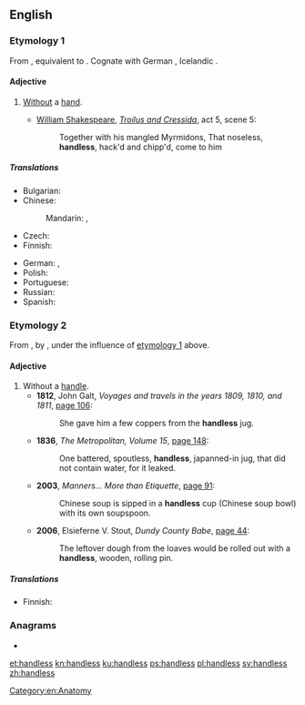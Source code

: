 ==English==

===Etymology 1===
From {{etyl|enm|en}} {{m|enm|handles}}, equivalent to {{suffix|en|hand|less}}. Cognate with German {{m|de|handlos||handless}}, Icelandic {{m|is|handlauss||handless}}.

====Adjective====
{{en-adj|-}}

# [[without|Without]] a [[hand]].
#* {{circa|1602}} [[w:William Shakespeare|William Shakespeare]], [[w:Troilus and Cressida|''Troilus and Cressida'']], act 5, scene 5:
#*: Together with his mangled Myrmidons, That noseless, '''handless''', hack'd and chipp'd, come to him

=====Translations=====
{{trans-top|without a hand}}
* Bulgarian: {{t|bg|безрък}}
* Chinese:
*: Mandarin: {{t|cmn|無手|sc=Hani}}, {{t|cmn|无手|tr=wúshǒu|sc=Hani}}
* Czech: {{t+|cs|bezruký}}
* Finnish: {{t+|fi|kädetön}}
{{trans-mid}}
* German: {{t|de|handlos}}, {{t|de|armlos}}
* Polish: {{t+|pl|bezręki}}
* Portuguese: {{t+|pt|maneta}}
* Russian: {{t+|ru|безру́кий}}
* Spanish: {{t+|es|manco}}
{{trans-bottom}}

===Etymology 2===
From {{m|en|handleless}}, by {{l|en|haplology}}, under the influence of [[#Etymology 1|etymology 1]] above.
{{cln|en|haplological forms}}

====Adjective====
{{en-adj|-}}

# Without a [[handle]].
#* '''1812''', John Galt, ''Voyages and travels in the years 1809, 1810, and 1811'', [http://books.google.co.uk/books?id=yZ4hAQAAMAAJ&pg=PA106 page 106]:
#*: She gave him a few coppers from the '''handless''' jug.
#* '''1836''', ''The Metropolitan, Volume 15'', [http://books.google.co.uk/books?id=iPcEAAAAQAAJ&pg=PA148 page 148]:
#*: One battered, spoutless, '''handless''', japanned-in jug, that did not contain water, for it leaked.
#* '''2003''', ''Manners... More than Etiquette'', [http://books.google.co.uk/books?id=SbbLy-iE1m8C&pg=PA91 page 91]:
#*: Chinese soup is sipped in a '''handless''' cup (Chinese soup bowl) with its own soupspoon.
#* '''2006''', Elsieferne V. Stout, ''Dundy County Babe'', [http://books.google.co.uk/books?id=NA2gUAwTgZsC&pg=PA44 page 44]:
#*: The leftover dough from the loaves would be rolled out with a '''handless''', wooden, rolling pin.

=====Translations=====
{{trans-top|without a handle}}
* Finnish: {{t|fi|kädensijaton}}
{{trans-mid}}
{{trans-bottom}}

===Anagrams===
* {{l|en|handsels}}

[[Category:en:Anatomy]]

[[et:handless]]
[[kn:handless]]
[[ku:handless]]
[[ps:handless]]
[[pl:handless]]
[[sv:handless]]
[[zh:handless]]